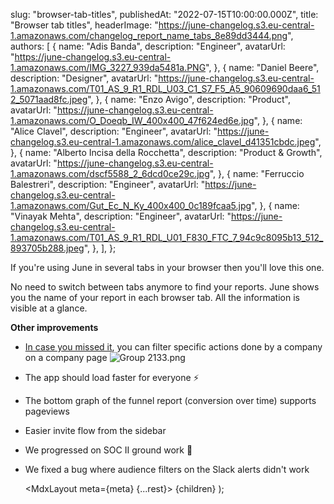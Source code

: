 
  slug: "browser-tab-titles",
  publishedAt: "2022-07-15T10:00:00.000Z",
  title: "Browser tab titles",
  headerImage:
    "https://june-changelog.s3.eu-central-1.amazonaws.com/changelog_report_name_tabs_8e89dd3444.png",
  authors: [
    {
      name: "Adis Banda",
      description: "Engineer",
      avatarUrl:
        "https://june-changelog.s3.eu-central-1.amazonaws.com/IMG_3227_939da5481a.PNG",
    },
    {
      name: "Daniel Beere",
      description: "Designer",
      avatarUrl:
        "https://june-changelog.s3.eu-central-1.amazonaws.com/T01_AS_9_R1_RDL_U03_C1_S7_F5_A5_90609690daa6_512_5071aad8fc.jpeg",
    },
    {
      name: "Enzo Avigo",
      description: "Product",
      avatarUrl:
        "https://june-changelog.s3.eu-central-1.amazonaws.com/O_Doeqb_IW_400x400_47f624ed6e.jpg",
    },
    {
      name: "Alice Clavel",
      description: "Engineer",
      avatarUrl:
        "https://june-changelog.s3.eu-central-1.amazonaws.com/alice_clavel_d41351cbdc.jpeg",
    },
    {
      name: "Alberto Incisa della Rocchetta",
      description: "Product & Growth",
      avatarUrl:
        "https://june-changelog.s3.eu-central-1.amazonaws.com/dscf5588_2_6dcd0ce29c.jpg",
    },
    {
      name: "Ferruccio Balestreri",
      description: "Engineer",
      avatarUrl:
        "https://june-changelog.s3.eu-central-1.amazonaws.com/Gut_Ec_N_Ky_400x400_0c189fcaa5.jpg",
    },
    {
      name: "Vinayak Mehta",
      description: "Engineer",
      avatarUrl:
        "https://june-changelog.s3.eu-central-1.amazonaws.com/T01_AS_9_R1_RDL_U01_F830_FTC_7_94c9c8095b13_512_893705b288.jpeg",
    },
  ],
};

If you're using June in several tabs in your browser then you'll love this one.

No need to switch between tabs anymore to find your reports. June shows you the name of your report in each browser tab.
All the information is visible at a glance.

**Other improvements**

- [In case you missed it](https://changelog.june.so/changelog/understand-what-users-do), you can filter specific actions done by a company on a company page
  ![Group 2133.png](https://june-changelog.s3.eu-central-1.amazonaws.com/Group_2133_55965d25e5.png)
- The app should load faster for everyone ⚡️
- The bottom graph of the funnel report (conversion over time) supports pageviews
- Easier invite flow from the sidebar
- We progressed on SOC II ground work 🔐
- We fixed a bug where audience filters on the Slack alerts didn't work

  <MdxLayout meta={meta} {...rest}>
    {children}
  </MdxLayout>
);
